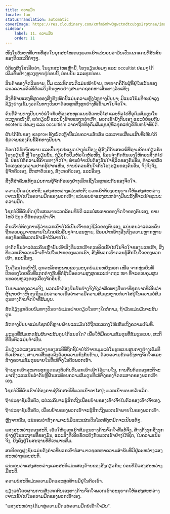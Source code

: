 ```yaml
---
title: ຄວາມມືດ
locale: lao
statusTranslation: automatic
coverImage: https://res.cloudinary.com/xmfm6mhw3gwctndtcubgx2rptnae/image/upload/v1741354419/small_cover_la_gran_rebelion_28716e29d2.webp
sidebar:
    label: 11. ຄວາມມືດ
    order: 11
---
```

ໜຶ່ງໃນບັນຫາທີ່ຍາກທີ່ສຸດໃນຍຸກສະໄໝຂອງພວກເຮົາແນ່ນອນວ່າມັນເປັນເຂດແດນທີ່ສັບສົນຂອງທິດສະດີຕ່າງໆ.

ບໍ່ຕ້ອງສົງໃສເລີຍວ່າ, ໃນຍຸກສະໄໝເຫຼົ່ານີ້, ໂຮງຮຽນປອມໆ ແລະ occultist ປອມໆໄດ້ເພີ່ມຂຶ້ນຢ່າງຫຼວງຫຼາຍຢູ່ບ່ອນນີ້, ບ່ອນນັ້ນ ແລະທຸກບ່ອນ.

ສິນຄ້າຂອງຈິດວິນຍານ, ປຶ້ມ ແລະທິດສະດີແມ່ນໜ້າຢ້ານ, ຫາຍາກຄືກັບຜູ້ທີ່ຢູ່ໃນເວັບຂອງແນວຄວາມຄິດທີ່ຂັດແຍ້ງກັນຫຼາຍຢ່າງສາມາດຊອກຫາເສັ້ນທາງລັບແທ້ໆ.

ສິ່ງທີ່ຮ້າຍແຮງທີ່ສຸດຂອງສິ່ງທັງໝົດນີ້ແມ່ນຄວາມຫຼົງໄຫຼທາງປັນຍາ; ມີແນວໂນ້ມທີ່ຈະບໍາລຸງລ້ຽງຢ່າງເຂັ້ມງວດໃນທາງປັນຍາດ້ວຍທຸກສິ່ງທຸກຢ່າງທີ່ເຂົ້າມາໃນຈິດໃຈ.

ຄົນຂີ້ຄ້ານທາງປັນຍາບໍ່ພໍໃຈກັບຫ້ອງສະໝຸດແບບອັດຕະວິໄສ ແລະທົ່ວໄປທີ່ອຸດົມສົມບູນໃນຕະຫຼາດໜັງສື, ແຕ່ດຽວນີ້ ແລະຍິ່ງຮ້າຍແຮງກວ່າເກົ່າ, ພວກເຂົາຍັງກິນເອງ ແລະບໍ່ຍ່ອຍກັບ esoteric ປອມໆ ແລະ occultism ລາຄາຖືກທີ່ອຸດົມສົມບູນຢູ່ທົ່ວທຸກແຫ່ງຄືກັບຫຍ້າທີ່ບໍ່ດີ.

ຜົນໄດ້ຮັບຂອງ жаргон ທັງໝົດເຫຼົ່ານີ້ແມ່ນຄວາມສັບສົນ ແລະການເສື່ອມເສີຍທີ່ເຫັນໄດ້ຊັດເຈນຂອງຄົນຂີ້ລັກທາງປັນຍາ.

ຂ້ອຍໄດ້ຮັບຈົດໝາຍ ແລະປຶ້ມທຸກປະເພດຢ່າງຕໍ່ເນື່ອງ; ຜູ້ສົ່ງຄືກັບສະເໝີທີ່ຖາມຂ້ອຍກ່ຽວກັບໂຮງຮຽນນີ້ ຫຼື ໂຮງຮຽນນັ້ນ, ກ່ຽວກັບປຶ້ມຫົວໃດຫົວໜຶ່ງ, ຂ້ອຍຈຳກັດຕົນເອງໃຫ້ຕອບສິ່ງຕໍ່ໄປນີ້: ປ່ອຍໃຫ້ຄວາມຂີ້ຄ້ານທາງຈິດໃຈ; ທ່ານບໍ່ຈຳເປັນຕ້ອງສົນໃຈຊີວິດຂອງຄົນອື່ນ, ທຳລາຍສັດໂຕເອງຂອງຄວາມຢາກຮູ້ຢາກເຫັນ, ທ່ານບໍ່ຄວນສົນໃຈກັບໂຮງຮຽນຂອງຄົນອື່ນ, ຈົ່ງຈິງຈັງ, ຮູ້ຈັກຕົວເອງ, ສຶກສາຕົວເອງ, ສັງເກດຕົວເອງ, ແລະອື່ນໆ.

ສິ່ງທີ່ສໍາຄັນແທ້ໆແມ່ນການຮູ້ຈັກຕົວເອງຢ່າງເລິກເຊິ່ງໃນທຸກລະດັບຂອງຈິດໃຈ.

ຄວາມມືດແມ່ນສະຕິ; ແສງສະຫວ່າງແມ່ນສະຕິ; ພວກເຮົາຕ້ອງອະນຸຍາດໃຫ້ແສງສະຫວ່າງເຈາະເຂົ້າໄປໃນຄວາມມືດຂອງພວກເຮົາ; ແນ່ນອນວ່າແສງສະຫວ່າງມີພະລັງທີ່ຈະເອົາຊະນະຄວາມມືດ.

ໂຊກບໍ່ດີທີ່ຄົນຕິດຢູ່ໃນສະພາບແວດລ້ອມທີ່ບໍ່ດີ ແລະບໍ່ສະອາດຂອງຈິດໃຈຂອງຕົນເອງ, ຂາບໄຫວ້ Ego ທີ່ຮັກຂອງເຂົາເຈົ້າ.

ຄົນເຮົາບໍ່ຕ້ອງການຮູ້ວ່າພວກເຂົາບໍ່ໄດ້ເປັນເຈົ້າຂອງຊີວິດຂອງຕົນເອງ, ແນ່ນອນວ່າແຕ່ລະຄົນຖືກຄວບຄຸມຈາກພາຍໃນໂດຍຄົນອື່ນໆຈໍານວນຫຼາຍ, ຂ້ອຍຢາກອ້າງອີງເຖິງຄວາມຫຼາກຫຼາຍຂອງຂ້ອຍທີ່ພວກເຮົາເອົາໄວ້ພາຍໃນ.

ປາກົດຂື້ນວ່າແຕ່ລະຄົນເຫຼົ່ານັ້ນເອົາສິ່ງທີ່ພວກເຮົາຄວນຄິດເຂົ້າໄປໃນຈິດໃຈຂອງພວກເຮົາ, ສິ່ງທີ່ພວກເຮົາຄວນເວົ້າເຂົ້າໄປໃນປາກຂອງພວກເຮົາ, ສິ່ງທີ່ພວກເຮົາຄວນຮູ້ສຶກໃນໃຈຂອງພວກເຮົາ, ແລະອື່ນໆ.

ໃນເງື່ອນໄຂເຫຼົ່ານີ້, ບຸກຄະລິກກະພາບຂອງມະນຸດບໍ່ແມ່ນຫຍັງນອກ ເໜືອ ຈາກຫຸ່ນຍົນທີ່ປົກຄອງໂດຍຄົນທີ່ແຕກຕ່າງກັນທີ່ຕໍ່ສູ້ເພື່ອຄວາມສູງສຸດແລະປາດຖະ ໜາ ທີ່ຈະຄວບຄຸມສູນນະຄອນຫຼວງຂອງເຄື່ອງຈັກອິນຊີ.

ໃນນາມຂອງຄວາມຈິງ, ພວກເຮົາຕ້ອງຢືນຢັນຢ່າງຈິງຈັງວ່າສັດທາງປັນຍາທີ່ທຸກຍາກທີ່ເອີ້ນວ່າຜູ້ຊາຍຢ່າງຜິດໆເຖິງແມ່ນວ່າລາວເຊື່ອວ່າລາວມີຄວາມສົມດຸນຫຼາຍກໍ່ອາໄສຢູ່ໃນຄວາມບໍ່ສົມດຸນທາງດ້ານຈິດໃຈທີ່ສົມບູນ.

ສັດລ້ຽງລູກດ້ວຍນົມທາງປັນຍາບໍ່ແມ່ນຝ່າຍດຽວໃນທາງໃດກໍ່ຕາມ, ຖ້າມັນແມ່ນມັນຈະສົມດູນ.

ສັດທາງປັນຍາແມ່ນໂຊກບໍ່ດີຫຼາຍຝ່າຍແລະມັນໄດ້ຖືກສະແດງໃຫ້ເຫັນເຖິງຄວາມເຕັມທີ່.

ມະນຸດທີ່ສົມເຫດສົມຜົນຈະສົມດູນໄດ້ແນວໃດ? ເພື່ອໃຫ້ມີຄວາມສົມດຸນທີ່ສົມບູນແບບ, ສະຕິທີ່ຕື່ນຕົວແມ່ນຈໍາເປັນ.

ມີພຽງແຕ່ແສງສະຫວ່າງຂອງສະຕິທີ່ຖືກຊີ້ນໍາບໍ່ໄດ້ຈາກມຸມແຕ່ໃນຮູບແບບສູນກາງຢ່າງເຕັມທີ່ຕົວເຮົາເອງ, ສາມາດສິ້ນສຸດລົງດ້ວຍຄວາມກົງກັນຂ້າມ, ດ້ວຍຄວາມຂັດແຍ້ງທາງຈິດໃຈແລະສ້າງຄວາມສົມດຸນພາຍໃນທີ່ແທ້ຈິງໃນຕົວພວກເຮົາ.

ຖ້າພວກເຮົາລະລາຍທຸກຊຸດຂອງຕົວຕົນທີ່ພວກເຮົາເອົາໄວ້ພາຍໃນ, ການຕື່ນຕົວຂອງສະຕິຈະມາເຖິງແລະເປັນລໍາດັບຫຼືຜົນສະທ້ອນຄວາມສົມດຸນທີ່ແທ້ຈິງຂອງຈິດຕະສາດຂອງພວກເຮົາເອງ.

ໂຊກບໍ່ດີທີ່ຄົນເຮົາບໍ່ຕ້ອງການຮູ້ຈັກສະຕິທີ່ພວກເຂົາອາໄສຢູ່; ພວກເຂົານອນຫລັບເລິກ.

ຖ້າປະຊາຊົນຕື່ນຕົວ, ແຕ່ລະຄົນຈະຮູ້ສຶກເຖິງເພື່ອນບ້ານຂອງເຂົາເຈົ້າໃນຕົວຂອງເຂົາເຈົ້າເອງ.

ຖ້າປະຊາຊົນຕື່ນຕົວ, ເພື່ອນບ້ານຂອງພວກເຮົາຈະຮູ້ສຶກເຖິງພວກເຮົາພາຍໃນຂອງພວກເຂົາ.

ຫຼັງຈາກນັ້ນ, ແນ່ນອນວ່າສົງຄາມຈະບໍ່ມີແລະແຜ່ນດິນໂລກທັງຫມົດຈະເປັນແທ້ໆ.

ແສງສະຫວ່າງຂອງສະຕິ, ເຮັດໃຫ້ພວກເຮົາສົມດູນທາງດ້ານຈິດໃຈທີ່ແທ້ຈິງ, ສ້າງຕັ້ງທຸກສິ່ງທຸກຢ່າງຢູ່ໃນສະຖານທີ່ຂອງມັນ, ແລະສິ່ງທີ່ເຄີຍຂັດແຍ້ງກັບພວກເຮົາຢ່າງໃກ້ຊິດ, ໃນຄວາມເປັນຈິງ, ຍັງຄົງຢູ່ໃນສະຖານທີ່ທີ່ເຫມາະສົມ.

ສະຕິຂອງຝູງຊົນແມ່ນດັ່ງກ່າວທີ່ພວກເຂົາບໍ່ສາມາດຊອກຫາຄວາມສໍາພັນທີ່ມີຢູ່ລະຫວ່າງແສງສະຫວ່າງແລະສະຕິ.

ແນ່ນອນວ່າແສງສະຫວ່າງແລະສະຕິແມ່ນສອງດ້ານຂອງສິ່ງດຽວກັນ; ບ່ອນທີ່ມີແສງສະຫວ່າງມີສະຕິ.

ຄວາມບໍ່ສະຕິແມ່ນຄວາມມືດແລະສຸດທ້າຍມີຢູ່ໃນຕົວເຮົາ.

ພຽງແຕ່ໂດຍຜ່ານການສັງເກດຕົນເອງທາງດ້ານຈິດໃຈພວກເຮົາອະນຸຍາດໃຫ້ແສງສະຫວ່າງເຈາະເຂົ້າໄປໃນຄວາມມືດຂອງພວກເຮົາເອງ.

"ແສງສະຫວ່າງໄດ້ມາສູ່ຄວາມມືດແຕ່ຄວາມມືດບໍ່ເຂົ້າໃຈມັນ".

